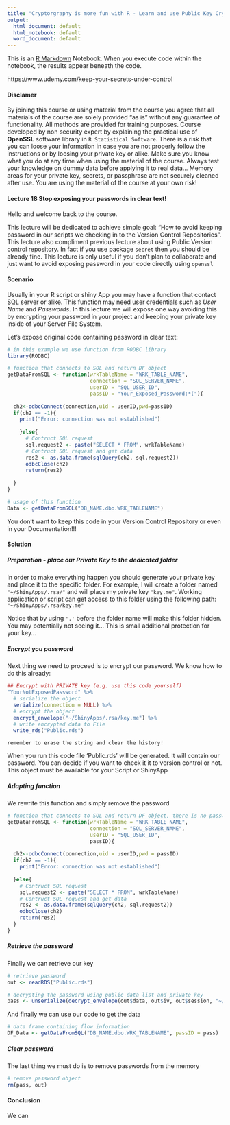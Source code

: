 ```yaml
---
title: "Cryptorgraphy is more fun with R - Learn and use Public Key Cryptography with R Statistical Software"
output:
  html_document: default
  html_notebook: default
  word_document: default
---
```


This is an [R Markdown](http://rmarkdown.rstudio.com) Notebook. When you execute code within the notebook, the results appear beneath the code. 

https://www.udemy.com/keep-your-secrets-under-control

#### Disclamer

By joining this course or using material from the course you agree that all materials of the course are solely provided "as is" without any guarantee of functionality. All methods are provided for training purposes. Course developed by non security expert by explaining the practical use of **OpenSSL** software library in `R Statistical Software`. There is a risk that you can loose your information in case you are not properly follow the instructions or by loosing your private key or alike. Make sure you know what you do at any time when using the material of the course. Always test your knowledge on dummy data before applying it to real data... Memory areas for your private key, secrets, or passphrase are not securely cleaned after use. You are using the material of the course at your own risk!

#### Lecture 18 Stop exposing your passwords in clear text!

Hello and welcome back to the course. 

This lecture will be dedicated to achieve simple goal: "How to avoid keeping password in our scripts we checking in to the Version Control Repositories". This lecture also compliment previous lecture about using Public Version control repository. In fact if you use package `secret` then you should be already fine. This lecture is only useful if you don't plan to collaborate and just want to avoid exposing password in your code directly using `openssl`

#### Scenario

Usually in your R script or shiny App you may have a function that contact SQL server or alike. This function may need user credentials such as *User Name* and *Passwords*. In this lecture we will expose one way avoiding this by encrypting your password in your project and keeping your private key inside of your Server File System.

Let's expose original code containing password in clear text:

```r
# in this example we use function from RODBC library
library(RODBC) 

# function that connects to SQL and return DF object
getDataFromSQL <- function(wrkTableName = "WRK_TABLE_NAME",
                           connection = "SQL_SERVER_NAME",
                           userID = "SQL_USER_ID",
                           passID = "Your_Exposed_Password:*("){
  
  ch2<-odbcConnect(connection,uid = userID,pwd=passID)
  if(ch2 == -1){
    print("Error: connection was not established")
    
    }else{
      # Contruct SQL request
      sql.request2 <- paste("SELECT * FROM", wrkTableName)
      # Contruct SQL request and get data
      res2 <- as.data.frame(sqlQuery(ch2, sql.request2))
      odbcClose(ch2)
      return(res2)
      
  }
}

# usage of this function
Data <- getDataFromSQL("DB_NAME.dbo.WRK_TABLENAME")

```

You don't want to keep this code in your Version Control Repository or even in your Documentation!!!

#### Solution

##### Preparation - place our Private Key to the dedicated folder

In order to make everything happen you should generate your private key and place it to the specific folder. 
For example, I will create a folder named `"~/ShinyApps/.rsa/"` and will place my private key `"key.me"`. Working application or script can get access to this folder using the following path: `"~/ShinyApps/.rsa/key.me"`

Notice that by using `'.'` before the folder name will make this folder hidden. You may potentially not seeing it... This is small additional protection for your key...

##### Encrypt you password

Next thing we need to proceed is to encrypt our password. We know how to do this already:

```r
## Encrypt with PRIVATE key (e.g. use this code yourself)
"YourNotExposedPassword" %>% 
  # serialize the object
  serialize(connection = NULL) %>% 
  # encrypt the object
  encrypt_envelope("~/ShinyApps/.rsa/key.me") %>% 
  # write encrypted data to File
  write_rds("Public.rds")
```

`remember to erase the string and clear the history!`

When you run this code file 'Public.rds' will be generated. It will contain our password. You can decide if you want to check it it to version control or not. This object must be available for your Script or ShinyApp

##### Adapting function

We rewrite this function and simply remove the password

```r
# function that connects to SQL and return DF object, there is no password in clear text...!!!
getDataFromSQL <- function(wrkTableName = "WRK_TABLE_NAME",
                           connection = "SQL_SERVER_NAME",
                           userID = "SQL_USER_ID",
                           passID){
  
  ch2<-odbcConnect(connection,uid = userID,pwd = passID)
  if(ch2 == -1){
    print("Error: connection was not established")
    
  }else{
    # Contruct SQL request
    sql.request2 <- paste("SELECT * FROM", wrkTableName)
    # Contruct SQL request and get data
    res2 <- as.data.frame(sqlQuery(ch2, sql.request2))
    odbcClose(ch2)
    return(res2)
  }
}
```


##### Retrieve the password

Finally we can retrieve our key

```r
# retrieve password
out <- readRDS("Public.rds")

# decrypting the password using public data list and private key
pass <- unserialize(decrypt_envelope(out$data, out$iv, out$session, "~/ShinyApps/.rsa/key.me", password = ""))

```

And finally we can use our code to get the data

```r
# data frame containing flow information
DF_Data <- getDataFromSQL("DB_NAME.dbo.WRK_TABLENAME", passID = pass)

```

##### Clear password

The last thing we must do is to remove passwords from the memory

```r
# remove password object
rm(pass, out)
```


#### Conclusion

We can 

